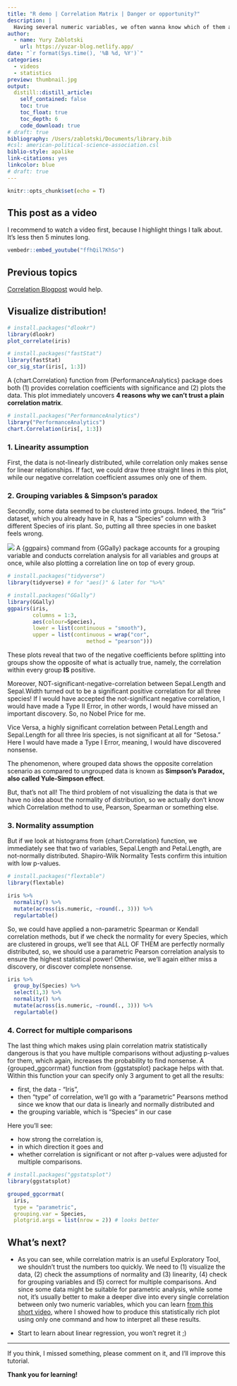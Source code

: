 ```yaml
---
title: "R demo | Correlation Matrix | Danger or opportunity?"
description: |
  Having several numeric variables, we often wanna know which of them are correlated and how. Correlation Matrix seems to be a good solution for it. But drawing conclusions from plain correlation coeffitients and p-values is dangerous, if we don't visualize the data. Let's learn a better way to produce a correlation matrix.
author:
  - name: Yury Zablotski
    url: https://yuzar-blog.netlify.app/
date: "`r format(Sys.time(), '%B %d, %Y')`"
categories:
  - videos
  - statistics
preview: thumbnail.jpg
output:
  distill::distill_article:
    self_contained: false
    toc: true
    toc_float: true
    toc_depth: 6
    code_download: true
# draft: true
bibliography: /Users/zablotski/Documents/library.bib
#csl: american-political-science-association.csl
biblio-style: apalike
link-citations: yes
linkcolor: blue
# draft: true
---
```



```r
knitr::opts_chunk$set(echo = T)
```


## This post as a video

I recommend to watch a video first, because I highlight things I talk about. It's less then 5 minutes long. 

```r
vembedr::embed_youtube("ffhQil7KhSo")
```

## Previous topics

[Correlation Blogpost](https://yuzar-blog.netlify.app/posts/2021-12-29-correlationinr/) would help.



## Visualize distribution!

```r
# install.packages("dlookr")
library(dlookr)
plot_correlate(iris)
```


```r
# install.packages("fastStat")
library(fastStat)
cor_sig_star(iris[, 1:3])
```
A {chart.Correlation} function from {PerformanceAnalytics} package does both (1) provides correlation coefficients with significance and (2) plots the data. This plot immediately uncovers **4 reasons why we can't trust a plain correlation matrix**. 

```r
# install.packages("PerformanceAnalytics")
library("PerformanceAnalytics")
chart.Correlation(iris[, 1:3])
```

### 1. Linearity assumption

First, the data is not-linearly distributed, while correlation only makes sense for linear relationships. If fact, we could draw three straight lines in this plot, while our negative correlation coefficient assumes only one of them. 

### 2. Grouping variables & Simpson's paradox

Secondly, some data seemed to be clustered into groups. Indeed, the "Iris" dataset, which you already have in R, has a "Species" column with 3 different Species of iris plant. So, putting all three species in one basket feels wrong.

![](iris.jpg)
A {ggpairs} command from {GGally} package accounts for a grouping variable and conducts correlation analysis for  all variables and groups at once, while also plotting a correlation line on top of every group.

```r
# install.packages("tidyverse")
library(tidyverse) # for "aes()" & later for "%>%" 

# install.packages("GGally")
library(GGally)
ggpairs(iris, 
        columns = 1:3, 
        aes(colour=Species),
        lower = list(continuous = "smooth"),
        upper = list(continuous = wrap("cor", 
                         method = "pearson")))
```

These plots reveal that two of the negative coefficients before splitting into groups show the opposite of what is actually true, namely, the correlation within every group **IS** positive.

Moreover, NOT-significant-negative-correlation between Sepal.Length and Sepal.Width turned out to be a significant positive correlation for all three species! If I would have accepted the not-significant negative correlation, I would have made a Type II Error, in other words, I would have missed an important discovery. So, no Nobel Price for me.

Vice Versa, a highly significant correlation between Petal.Length and Sepal.Length for all three Iris species, is not significant at all for "Setosa." Here I would have made a Type I Error, meaning, I would have discovered nonsense. 

The phenomenon, where grouped data shows the opposite correlation scenario as compared to ungrouped data is known as **Simpson's Paradox, also called Yule-Simpson effect**.

But, that's not all! The third problem of not visualizing the data is that we have no idea about the normality of distribution, so we actually don't know which Correlation method to use, Pearson, Spearman or something else.

### 3. Normality assumption

But if we look at histograms from {chart.Correlation} function, we immediately see that two of variables, Sepal.Length and Petal.Length, are not-normally distributed. Shapiro-Wilk Normality Tests confirm this intuition with low p-values. 

```r
# install.packages("flextable")
library(flextable)

iris %>% 
  normality() %>% 
  mutate(across(is.numeric, ~round(., 3))) %>%
  regulartable()
```

So, we could have applied a non-parametric Spearman or Kendall correlation methods, but if we check the normality for every Species, which are clustered in groups, we'll see that ALL OF THEM are perfectly normally distributed, so, we should use a parametric Pearson correlation analysis to ensure the highest statistical power! Otherwise, we'll again either miss a discovery, or discover complete nonsense.

```r
iris %>% 
  group_by(Species) %>% 
  select(1,3) %>% 
  normality() %>%  
  mutate(across(is.numeric, ~round(., 3))) %>%
  regulartable()
```

### 4. Correct for multiple comparisons

The last thing which makes using plain correlation matrix statistically dangerous is that you have multiple comparisons without adjusting p-values for them, which again, increases the probability to find nonsense. A {grouped_ggcorrmat} function from {ggstatsplot} package helps with that. Within this function your can specify only 3 argument to get all the results:

- first, the data - "Iris",
- then "type" of correlation, we'll go with a "parametric" Pearsons method since we know that our data is linearly and normally distributed and 
- the grouping variable, which is "Species" in our case

Here you'll see:

- how strong the correlation is,
- in which direction it goes and
- whether correlation is significant or not after p-values were adjusted for multiple comparisons.

```r
# install.packages("ggstatsplot")
library(ggstatsplot)

grouped_ggcorrmat(
  iris,
  type = "parametric",
  grouping.var = Species, 
  plotgrid.args = list(nrow = 2)) # looks better
```



## What's next?

- As you can see, while correlation matrix is an useful Exploratory Tool, we shouldn't trust the numbers too quickly. We need to (1) visualize the data, (2) check the assumptions of normality and (3) linearity, (4) check for grouping variables and (5) correct for multiple comparisons. And since some data might be suitable for parametric analysis, while some not, it's usually better to make a deeper dive into every single correlation between only two numeric variables, which you can learn [from this short video](https://youtu.be/eXczd0ewVgE), where I showed how to produce this statistically rich plot using only one command and how to interpret all these results.

- Start to learn about linear regression, you won't regret it ;)

---

If you think, I missed something, please comment on it, and I’ll improve this tutorial.

**Thank you for learning!**
















